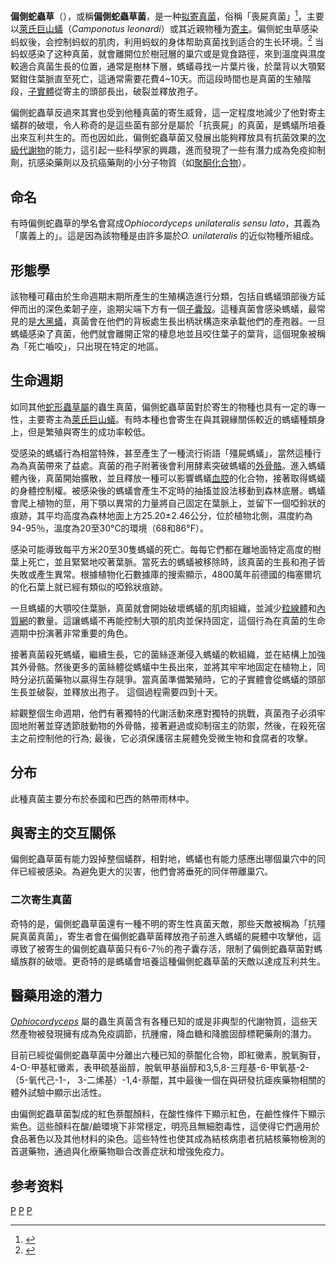 {{noteTA
|1=zh-cn:弓背蚁; zh-tw:巨山蟻; 
}}
{{Speciesbox
| taxon = Ophiocordyceps unilateralis
| binomial_authority = ([[路易·勒内·蒂拉纳|Tul.]]) [[汤姆·佩奇|Petch]] (1931)
| image = Ophiocordyceps unilateralis.png
| image_caption = 一支感染偏侧蛇虫草死去的蚂蚁
| synonyms_ref =<ref name=MBank>[http://www.mycobank.org/MycoTaxo.aspx?Link=T&Rec=281145 "''Ophiocordyceps unilateralis'' (Tul.) Petch 1931"] {{Wayback|url=http://www.mycobank.org/MycoTaxo.aspx?Link=T&Rec=281145 |date=20200712022125 }} at MycoBank. International Mycological Association. Accessed on 2011-07-19</ref>
| synonyms = ''Torrubia unilateralis'' <small>Tul. (1865)</small><br>
''Cordyceps unilateralis'' <small>(Tul.) Sacc. (1883)</small>
}}
'''偏側蛇蟲草'''（{{lang-xm|Ophiocordyceps unilateralis}}），或稱'''偏側蛇蟲草菌'''，是一种[[拟寄生物|拟寄]][[真菌|真菌]]，俗稱「喪屍真菌」<ref>{{Cite news |url= http://technews.tw/2017/11/29/zombie-ant-brains-left-intact-by-fungal-parasite/ |title= 螞蟻為什麼能被真菌控制行為，科學家從各種角度切入研究「喪屍蟻」 |publisher= 科技新報 |author= 黃斯沛 |date= 2017年11月29日 |accessdate= 2018年1月22日 |archive-date= 2020年9月19日 |archive-url= https://web.archive.org/web/20200919143954/https://technews.tw/2017/11/29/zombie-ant-brains-left-intact-by-fungal-parasite/ |dead-url= no }}</ref>，主要以[[萊氏巨山蟻|萊氏巨山蟻]]（''Camponotus leonardi''）或其近親物種为[[寄主|寄主]]。偏侧蛇虫草感染蚂蚁後，会控制蚂蚁的肌肉，利用蚂蚁的身体帮助真菌找到适合的生长环境。<ref>{{cite web | language = en | publisher = PNAS | title = Three-dimensional visualization and a deep-learning model reveal complex fungal parasite networks in behaviorally manipulated ants | url = http://www.pnas.org/content/early/2017/11/06/1711673114 | date = 2017-06-29 | accessdate = 2017-11-15 | archive-date = 2018-10-19 | archive-url = https://web.archive.org/web/20181019144158/http://www.pnas.org/content/early/2017/11/06/1711673114 | dead-url = no }}</ref> 当蚂蚁感染了这种真菌，就會離開位於樹冠層的巢穴或是覓食路徑，來到溫度與濕度較適合真菌生長的位置，通常是樹林下層，螞蟻尋找一片葉片後，於葉背以大顎緊緊鉗住葉脈直至死亡，這通常需要花費4~10天。而這段時間也是真菌的生殖階段，[[子實體_(真菌)|子實體]]從寄主的頭部長出，破裂並釋放孢子。

偏側蛇蟲草反過來其實也受到他種真菌的寄生威脅，這一定程度地減少了他對寄主蟻群的破壞，令人称奇的是這些菌有部分是屬於「抗喪屍」的真菌，是螞蟻所培養出來互利共生的。而也因如此，偏側蛇蟲草菌又發展出能夠釋放具有抗菌效果的[[次级代谢产物|次級代謝物]]的能力，這引起一些科學家的興趣，進而發現了一些有潛力成為免疫抑制劑，抗感染藥劑以及抗癌藥劑的小分子物質（如[[聚酮|聚酮化合物]]）。

== 命名 ==
有時偏側蛇蟲草的學名會寫成''Ophiocordyceps unilateralis sensu lato''，其義為「廣義上的」。這是因為該物種是由許多屬於''O. unilateralis'' 的近似物種所組成。

== 形態學 ==
該物種可藉由於生命週期末期所產生的生殖構造進行分類，包括自螞蟻頭部後方延伸而出的深色柔韌子座，逾期尖端下方有一個[[Perithecia|子囊殼]]。這種真菌會感染螞蟻，最常見的是[[大黑蟻|大黑蟻]]，真菌會在他們的背板處生長出柄狀構造來承載他們的產孢器。一旦螞蟻感染了真菌，他們就會離開正常的棲息地並且咬住葉子的葉背，這個現象被稱為「死亡嚙咬」，只出現在特定的地區。<br />

== 生命週期 ==
如同其他[[蛇形蟲草屬|蛇形蟲草屬]]的蟲生真菌，偏側蛇蟲草菌對於寄生的物種也具有一定的專一性，主要寄主為[[萊氏巨山蟻|萊氏巨山蟻]]。有時本種也會寄生在與其親緣關係較近的螞蟻種類身上，但是繁殖與寄生的成功率較低。

受感染的螞蟻行為相當特殊，甚至產生了一種流行術語「殭屍螞蟻」，當然這種行為為真菌帶來了益處。真菌的孢子附著後會利用酵素突破螞蟻的[[外骨骼|外骨骼]]。進入螞蟻體內後，真菌開始擴散，並且釋放一種可以影響螞蟻[[血腔|血腔]]的化合物，接著取得螞蟻的身體控制權。被感染後的螞蟻會產生不定時的抽搐並設法移動到森林底層。螞蟻會爬上植物的莖，用下顎以異常的力量將自己固定在葉脈上，並留下一個啞鈴狀的痕跡，其平均高度為森林地面上方25.20±2.46公分，位於植物北側，濕度約為94-95％，溫度為20至30°C的環境（68和86°F）。

感染可能導致每平方米20至30隻螞蟻的死亡。每每它們都在離地面特定高度的樹葉上死亡，並且緊緊地咬著葉脈。當死去的螞蟻被移除時，該真菌的生長和孢子皆失敗或產生異常。根據植物化石數據庫的搜索顯示，4800萬年前德國的梅塞爾坑的化石葉上就已經有類似的啞鈴狀痕跡。

一旦螞蟻的大顎咬住葉脈，真菌就會開始破壞螞蟻的肌肉組織，並減少[[線粒體|粒線體]]和[[内质网|內質網]]的數量。這讓螞蟻不再能控制大顎的肌肉並保持固定，這個行為在真菌的生命週期中扮演著非常重要的角色。

接著真菌殺死螞蟻，繼續生長，它的菌絲逐漸侵入螞蟻的軟組織，並在結構上加強其外骨骼。然後更多的菌絲體從螞蟻中生長出來，並將其牢牢地固定在植物上，同時分泌抗菌藥物以贏得生存競爭。當真菌準備繁殖時，它的子實體會從螞蟻的頭部生長並破裂，並釋放出孢子。 這個過程需要四到十天。

綜觀整個生命週期，他們有著獨特的代謝活動來應對獨特的挑戰，真菌孢子必須牢固地附著並穿透節肢動物的外骨骼，接著避過或抑制宿主的防禦，然後，在殺死宿主之前控制他的行為; 最後，它必須保護宿主屍體免受微生物和食腐者的攻擊。

== 分布 ==
此種真菌主要分布於泰國和巴西的熱帶雨林中。

== 與寄主的交互關係 ==
偏側蛇蟲草菌有能力毀掉整個蟻群，相對地，螞蟻也有能力感應出哪個巢穴中的同伴已經被感染。為避免更大的災害，他們會將垂死的同伴帶離巢穴。

=== 二次寄生真菌 ===
奇特的是，偏側蛇蟲草菌還有一種不明的寄生性真菌天敵，那些天敵被稱為「抗殭屍真菌真菌」，寄生者會在偏側蛇蟲草菌釋放孢子前進入螞蟻的屍體中攻擊他，這導致了被寄生的偏側蛇蟲草菌只有6-7％的孢子囊存活，限制了偏側蛇蟲草菌對螞蟻族群的破壞。更奇特的是螞蟻會培養這種偏側蛇蟲草菌的天敵以達成互利共生。

== 醫藥用途的潛力 ==
''[[Ophiocordyceps_sinensis|Ophiocordyceps]]'' 屬的蟲生真菌含有各種已知的或是非典型的代謝物質，這些天然產物被發現擁有成為免疫調節，抗腫瘤，降血糖和降膽固醇標靶藥劑的潛力。

目前已經從偏側蛇蟲草菌中分離出六種已知的萘醌化合物，即紅黴素，脫氧胸苷，4-O-甲基紅黴素，表甲硫基甾醇，脫氧甲基甾醇和3,5,8-三羥基-6-甲氧基-2-（5-氧代己-1-， 3-二烯基）-1,4-萘醌，其中最後一個在與研發抗瘧疾藥物相關的體外試驗中顯示出活性。

由偏側蛇蟲草菌製成的紅色萘醌顏料，在酸性條件下顯示紅色，在鹼性條件下顯示紫色。這些顏料在酸/鹼環境下非常穩定，明亮且無細胞毒性，這使得它們適用於食品著色以及其他材料的染色。這些特性也使其成為結核病患者抗結核藥物檢測的首選藥物，通過與化療藥物聯合改善症狀和增強免疫力。


==参考资料==
{{reflist}}
{{Taxonbar}}
[[Category:寄生真菌|P]]
[[Category:心智改變寄生物|P]]
[[Category:线虫草属|P]]